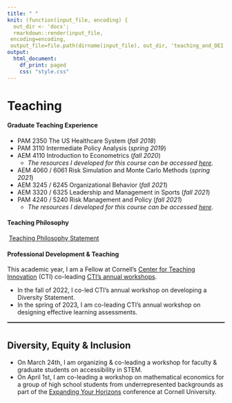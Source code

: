 ```yaml
---
title: " "
knit: (function(input_file, encoding) {
  out_dir <- 'docs';
  rmarkdown::render(input_file,
 encoding=encoding,
 output_file=file.path(dirname(input_file), out_dir, 'teaching_and_DEI.html'))})
output:
  html_document:
    df_print: paged
    css: "style.css"
---
```



<div>
<div style="margin-bottom:20px;">
</div>

<center> <h1></h1> </center>

# Teaching #

#### Graduate Teaching Experience ####

- PAM 2350 The US Healthcare System (_fall 2018_)   
- PAM 3110 Intermediate Policy Analysis (_spring 2019_)   
- AEM 4110 Introduction to Econometrics (_fall 2020_)   
  - _The resources I developed for this course can be accessed [here](https://sites.google.com/cornell.edu/econometric-exercises/)._
- AEM 4060 / 6061 Risk Simulation and Monte Carlo Methods (_spring 2021_)   
- AEM 3245 / 6245 Organizational Behavior (_fall 2021_)   
- AEM 3320 / 6325 Leadership and Management in Sports (_fall 2021_)   
- PAM 4240 / 5240 Risk Management and Policy (_fall 2021_)   
  - _The resources I developed for this course can be accessed [here](https://sites.google.com/cornell.edu/pam5240resources/home)._   

#### Teaching Philosophy ####   

<span style="text-align: center; display: inline-block;" class="fa fa-2x fa-pencil" aria-hidden="true"></span>
<span class="my-text">[Teaching Philosophy Statement](https://github.com/annamalinovskaya/annamalinovskaya/main/TPstatement_spring2023.pdf)</span>
</p>

#### Professional Development & Teaching ####   

This academic year, I am a Fellow at Cornell’s [Center for Teaching Innovation](https://teaching.cornell.edu/) (CTI) co-leading [CTI’s annual workshops](https://teaching.cornell.edu/current-graduate-programming). 

+ In the fall of 2022, I co-led CTI's annual workshop on developing a Diversity Statement. 
+ In the spring of 2023, I am co-leading CTI's annual workshop on designing effective learning assessments. 

<hr style="border:0.5px solid gray">

<center> <h1></h1> </center>

## Diversity, Equity & Inclusion ##

- On March 24th, I am organizing & co-leading a workshop for faculty & graduate students on accessibility in STEM. 
- On April 1st, I am co-leading a workshop on mathematical economics for a group of high school students from underrepresented backgrounds as part of the [Expanding Your Horizons](https://www.eyh.cornell.edu/index.php) conference at Cornell University.

</div>
<div style="margin-bottom:20px;">
</div>

<!-- Matomo -->
<script>
  var _paq = window._paq = window._paq || [];
  /* tracker methods like "setCustomDimension" should be called before "trackPageView" */
  _paq.push(['trackPageView']);
  _paq.push(['enableLinkTracking']);
  (function() {
    var u="https://amgithub.matomo.cloud/";
    _paq.push(['setTrackerUrl', u+'matomo.php']);
    _paq.push(['setSiteId', '1']);
    var d=document, g=d.createElement('script'), s=d.getElementsByTagName('script')[0];
    g.async=true; g.src='//cdn.matomo.cloud/amgithub.matomo.cloud/matomo.js'; s.parentNode.insertBefore(g,s);
  })();
</script>
<!-- End Matomo Code -->
